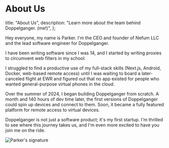 
# About Us

  title: "About Us",
  description: "Learn more about the team behind Doppelganger. (me!)",
};

Hey everyone, my name is Parker. I'm the CEO and founder of Nefum LLC and the lead software engineer for Doppelganger.

I have been writing software since I was 14, and I started by writing proxies to circumvent web filters in my school.

I struggled to find a productive use of my full-stack skills (Next.js, Android, Docker, web-based remote access) until I was waiting to board a later-canceled flight at EWR and figured out that no app existed for people who wanted general-purpose virtual phones in the cloud.

Over the summer of 2024, I began building Doppelganger from scratch. A month and 140 hours of dev time later, the first versions of Doppelganger could spin up devices and connect to them. Soon, it became a fully featured platform for remote access to virtual devices.

Doppelganger is not just a software product; it's my first startup. I'm thrilled to see where this journey takes us, and I'm even more excited to have you join me on the ride.

<div className="flex justify-end">
  <Image
    src="/signature.svg"
    width={1000}
    height={7000}
    alt="Parker's signature"
    className="invert dark:invert-0 w-36 h-auto object-contain"
  />
</div>
